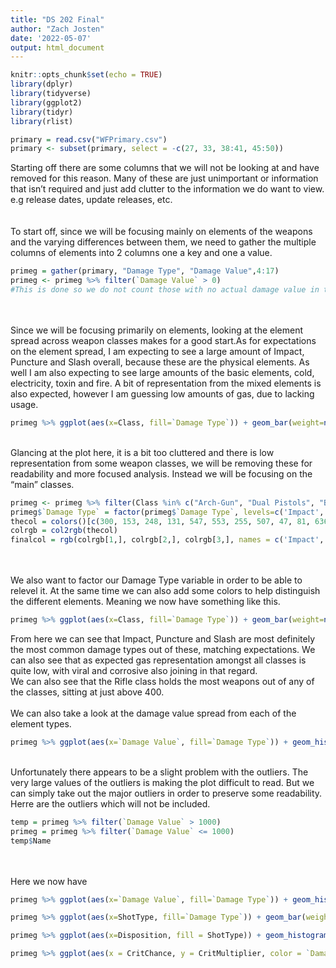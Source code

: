 ```yaml
---
title: "DS 202 Final"
author: "Zach Josten"
date: '2022-05-07'
output: html_document
---
```


```r
knitr::opts_chunk$set(echo = TRUE)
library(dplyr)
library(tidyverse)
library(ggplot2)
library(tidyr)
library(rlist)
```

```r
primary = read.csv("WFPrimary.csv")
primary <- subset(primary, select = -c(27, 33, 38:41, 45:50))
```
Starting off there are some columns that we will not be looking at and have removed for this reason. Many of these are just unimportant or information that isn't required and just add clutter to the information we do want to view.  
e.g release dates, update releases, etc.  
\
\
To start off, since we will be focusing mainly on elements of the weapons and the varying differences between them, we need to gather the multiple columns of elements into 2 columns one a key and one a value.
```r
primeg = gather(primary, "Damage Type", "Damage Value",4:17)
primeg <- primeg %>% filter(`Damage Value` > 0)
#This is done so we do not count those with no actual damage value in that respective element. 
```
\
\
Since we will be focusing primarily on elements, looking at the element spread across weapon classes makes for a good start.As for expectations on the element spread, I am expecting to see a large amount of Impact, Puncture and Slash overall, because these are the physical elements. As well I am also expecting to see large amounts of the basic elements, cold, electricity, toxin and fire. A bit of representation from the mixed elements is also expected, however I am guessing low amounts of gas, due to lacking usage. \
```r
primeg %>% ggplot(aes(x=Class, fill=`Damage Type`)) + geom_bar(weight=nrow(primeg))
```
\
Glancing at the plot here, it is a bit too cluttered and there is low representation from some weapon classes, we will be removing these for readability and more focused analysis. Instead we will be focusing on the "main" classes. \
```r
primeg <- primeg %>% filter(Class %in% c("Arch-Gun", "Dual Pistols", "Bow", "Launcher", "Pistol", "Rifle", "Shotgun", "Sniper Rifle"))
primeg$`Damage Type` = factor(primeg$`Damage Type`, levels=c('Impact', 'Puncture', 'Slash', 'Cold', 'Electricity', 'Heat', 'Toxin', 'Blast', 'Corrosive', 'Gas', 'Magnetic', 'Radiation', 'Viral', 'Void'))
thecol = colors()[c(300, 153, 248, 131, 547, 553, 255, 507, 47, 81, 636, 654, 367, 8)]
colrgb = col2rgb(thecol)
finalcol = rgb(colrgb[1,], colrgb[2,], colrgb[3,], names = c('Impact', 'Puncture', 'Slash', 'Cold', 'Electricity', 'Heat', 'Toxin', 'Blast', 'Corrosive', 'Gas', 'Magnetic', 'Radiation', 'Viral', 'Void'), maxColorValue = 255)
```
\
\
We also want to factor our Damage Type variable in order to be able to relevel it. At the same time we can also add some colors to help distinguish the different elements. Meaning we now have something like this. \
```r
primeg %>% ggplot(aes(x=Class, fill=`Damage Type`)) + geom_bar(weight=nrow(primeg)) + scale_fill_discrete(type = finalcol)
```
From here we can see that Impact, Puncture and Slash are most definitely the most common damage types out of these, matching expectations. We can also see that as expected gas representation amongst all classes is quite low, with viral and corrosive also joining in that regard.  
We can also see that the Rifle class holds the most weapons out of any of the classes, sitting at just above 400. 
\
\
We can also take a look at the damage value spread from each of the element types.
```r
primeg %>% ggplot(aes(x=`Damage Value`, fill=`Damage Type`)) + geom_histogram(binwidth=10)
```
\
Unfortunately there appears to be a slight problem with the outliers. The very large values of the outliers is making the plot difficult to read. But we can simply take out the major outliers in order to preserve some readability. Herre are the outliers which will not be included.
```r
temp = primeg %>% filter(`Damage Value` > 1000)
primeg = primeg %>% filter(`Damage Value` <= 1000)
temp$Name
```
\
\
Here we now have 
```r
primeg %>% ggplot(aes(x=`Damage Value`, fill=`Damage Type`)) + geom_histogram(binwidth=20) + scale_fill_discrete(type = finalcol)
```

```r
primeg %>% ggplot(aes(x=ShotType, fill=`Damage Type`)) + geom_bar(weight=nrow(primeg)) + scale_fill_discrete(type = finalcol)
```

```r
primeg %>% ggplot(aes(x=Disposition, fill = ShotType)) + geom_histogram()
```

```r
primeg %>% ggplot(aes(x = CritChance, y = CritMultiplier, color = `Damage Type`)) + geom_jitter() + scale_color_discrete(type = finalcol) + facet_wrap(~Class)
```

